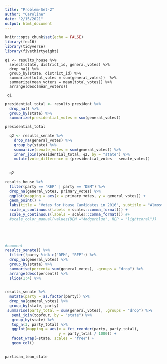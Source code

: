 ```yaml
---
title: "Problem-Set-2"
author: "Caroline"
date: "2/15/2021"
output: html_document
---
```


```r
knitr::opts_chunk$set(echo = FALSE)
library(fec16)
library(tidyverse)
library(fivethirtyeight)
```

```q1
q1 <- results_house %>%
  select(state, district_id, general_votes) %>%
  drop_na() %>%
  group_by(state, district_id) %>%
  summarize(total_votes = sum(general_votes))  %>% 
  summarize(mean_voters = mean(total_votes)) %>%
  arrange(desc(mean_voters))

 q1 
```

```r
presidential_total <- results_president %>%
  drop_na() %>%
  group_by(state) %>%
  summarize(presidential_votes = sum(general_votes)) 
 
presidential_total

  q2 <- results_senate %>%
    drop_na(general_votes) %>%
    group_by(state) %>%
    summarize(senate_votes = sum(general_votes)) %>%
    inner_join(presidential_total, q2, by = "state") %>%
    mutate(vote_difference = (presidential_votes - senate_votes))
  
  
  q2
```

```r
results_house %>%
  filter(party == "REP" | party == "DEM") %>%
  drop_na(general_votes, primary_votes) %>%
  ggplot(mapping = aes(x = primary_votes, y = general_votes)) +
  geom_point() + 
  labs(title = "Votes for House Candidates in 2016", subtitle = "Almost all candidates recieve more votes in general election", x = "Number of Votes in Primary Election", y = "Number of Votes in General Election", caption = "Source: Federal Election Commission") + 
  scale_x_continuous(labels = scales::comma_format()) + 
  scale_y_continuous(labels = scales::comma_format()) #+ 
  #scale_color_manual(values(DEM ="dodgerblue", REP = "lightcoral"))


  
   
```

```r
#comment
results_senate() %>%
  filter(!party %in% c("DEM", "REP")) %>%
  drop_na(general_votes) %>%
  group_by(state) %>%
  summarise(percent= sum(general_votes), .groups = "drop") %>%
  arrange(desc(percent)) %>%
  slice(1:4) %>%
  

results_senate %>%
  mutate(party = as.factor(party)) %>%
  drop_na(general_votes) %>%
  group_by(state, party)
 summarise(party_total = sum(general_votes), .groups = "drop") %>%
   semi_join(topfour, by = "state") %>%
   group_by(state) %>%
   top_n(3, party_total) %>%
   ggplot(mapping = aes(x = fct_reorder(party, party_total),
                        y = party_total / 1000)) +
   facet_wrap(~state, scales = "free") +
   geom_col()
  
```

```r
partisan_lean_state
```

